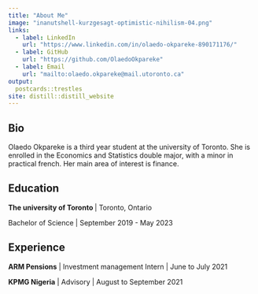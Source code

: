 ```yaml
---
title: "About Me"
image: "inanutshell-kurzgesagt-optimistic-nihilism-04.png"
links:
  - label: LinkedIn
    url: "https://www.linkedin.com/in/olaedo-okpareke-890171176/"
  - label: GitHub
    url: "https://github.com/OlaedoOkpareke"
  - label: Email
    url: "mailto:olaedo.okpareke@mail.utoronto.ca"
output:
  postcards::trestles
site: distill::distill_website  
---
```

 
## Bio
Olaedo Okpareke is a third year student at the university of Toronto. She is enrolled in the Economics and Statistics double major, with a minor in practical french. Her main area of interest is finance. 

## Education

**The university of Toronto ** | Toronto, Ontario

Bachelor of Science | September 2019 - May 2023


## Experience

**ARM Pensions** | Investment management Intern | June to July 2021

**KPMG Nigeria** | Advisory | August to September 2021
